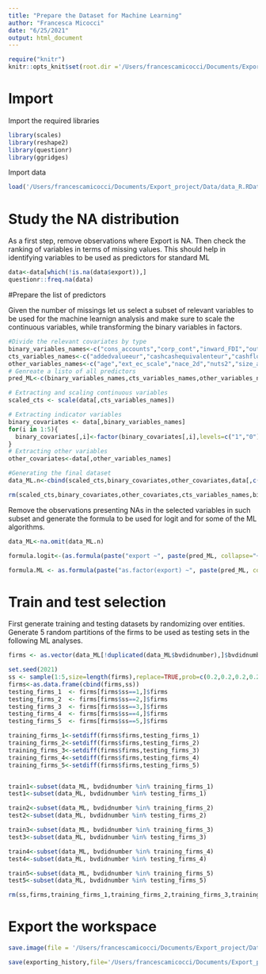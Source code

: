 ```yaml
---
title: "Prepare the Dataset for Machine Learning"
author: "Francesca Micocci"
date: "6/25/2021"
output: html_document
---
```

```r
require("knitr")
knitr::opts_knit$set(root.dir ='/Users/francescamicocci/Documents/Export_project/Data/')
```

# Import 

Import the required libraries
```r
library(scales)
library(reshape2)
library(questionr)
library(ggridges)
```

Import data
```r
load('/Users/francescamicocci/Documents/Export_project/Data/data_R.RData')
```

# Study  the NA distribution

As a first step, remove observations where Export is NA. Then check the ranking of variables in terms of missing values. This should help in identifying variables to be used as predictors for standard ML

```r
data<-data[which(!is.na(data$export)),]
questionr::freq.na(data)
```

#Prepare the list of predictors

Given the number of missings let us select a subset of relevant variables to be used for the machine learnign analysis and make sure to scale the continuous variables, while transforming the binary variables in factors.

```r
#Divide the relevant covariates by type
binary_variables_names<-c("cons_accounts","corp_cont","inward_FDI","outward_FDI","patents")
cts_variables_names<-c("addedvalueeur","cashcashequivalenteur","cashfloweur","creditorseur","currentassetseur","currentliabilitieseur","debtorseur","depreciationamortizationeur","ebitdaeur","financialexpenseseur","financialrevenueeur","fixedassetseur","intangiblefixedassetseur","interestpaideur","loanseur","longtermdebteur","materialcostseur","noncurrentliabilitieseur","operatingrevenueturnovereur","shareholdersfundseur","solvencyratioassetbased","tangiblefixedassetseur","taxationeur","totalassetseur","wage","workingcapitaleur")
other_variables_names<-c("age","ext_ec_scale","nace_2d","nuts2","size_age","spillover_nace","spillover_nuts","cap_adeq_ratio","capital_intensity","currentratio","financial_constraints","financial_sustainability","labour_productivity","liquidity_returns","liquidityratio","ICR","log_emp","markups","productive_capacity","profitability","TFP_acf")
# Genreate a listo of all predictors
pred_ML<-c(binary_variables_names,cts_variables_names,other_variables_names)

# Extracting and scaling continuous variables
scaled_cts <- scale(data[,cts_variables_names])

# Extracting indicator variables
binary_covariates <- data[,binary_variables_names]
for(i in 1:5){
  binary_covariates[,i]<-factor(binary_covariates[,i],levels=c("1","0"))
}
# Extracting other variables
other_covariates<-data[,other_variables_names]

#Generating the final dataset
data_ML.n<-cbind(scaled_cts,binary_covariates,other_covariates,data[,c("export","bvdidnumber","year")])

rm(scaled_cts,binary_covariates,other_covariates,cts_variables_names,binary_variables_names,other_variables_names)
```

Remove the observations presenting NAs in the selected variables in such subset and generate the formula to be used for logit and for some of the ML algorithms.

```r
data_ML<-na.omit(data_ML.n)

formula.logit<-(as.formula(paste("export ~", paste(pred_ML, collapse="+"))))  

formula.ML <- as.formula(paste("as.factor(export) ~", paste(pred_ML, collapse="+")))
```


# Train and test selection
First generate training and testing datasets by randomizing over entities. Generate 5 random partitions of the firms to be used as testing sets in the following ML analyses.

```r
firms <- as.vector(data_ML[!duplicated(data_ML$bvdidnumber),]$bvdidnumber)

set.seed(2021)
ss <- sample(1:5,size=length(firms),replace=TRUE,prob=c(0.2,0.2,0.2,0.2,0.2))
firms<-as.data.frame(cbind(firms,ss))
testing_firms_1  <- firms[firms$ss==1,]$firms
testing_firms_2  <- firms[firms$ss==2,]$firms
testing_firms_3  <- firms[firms$ss==3,]$firms
testing_firms_4  <- firms[firms$ss==4,]$firms
testing_firms_5  <- firms[firms$ss==5,]$firms

training_firms_1<-setdiff(firms$firms,testing_firms_1)
training_firms_2<-setdiff(firms$firms,testing_firms_2)
training_firms_3<-setdiff(firms$firms,testing_firms_3)
training_firms_4<-setdiff(firms$firms,testing_firms_4)
training_firms_5<-setdiff(firms$firms,testing_firms_5)


train1<-subset(data_ML, bvdidnumber %in% training_firms_1)
test1<-subset(data_ML, bvdidnumber %in% testing_firms_1)

train2<-subset(data_ML, bvdidnumber %in% training_firms_2)
test2<-subset(data_ML, bvdidnumber %in% testing_firms_2)

train3<-subset(data_ML, bvdidnumber %in% training_firms_3)
test3<-subset(data_ML, bvdidnumber %in% testing_firms_3)

train4<-subset(data_ML, bvdidnumber %in% training_firms_4)
test4<-subset(data_ML, bvdidnumber %in% testing_firms_4)

train5<-subset(data_ML, bvdidnumber %in% training_firms_5)
test5<-subset(data_ML, bvdidnumber %in% testing_firms_5)

rm(ss,firms,training_firms_1,training_firms_2,training_firms_3,training_firms_4,training_firms_5,testing_firms_1,testing_firms_2,testing_firms_3,testing_firms_4,testing_firms_5)
```

# Export the workspace
```r
save.image(file = '/Users/francescamicocci/Documents/Export_project/Data/data_for_ML.RData')

save(exporting_history,file='/Users/francescamicocci/Documents/Export_project/Data/exporting_history.RData')
```

